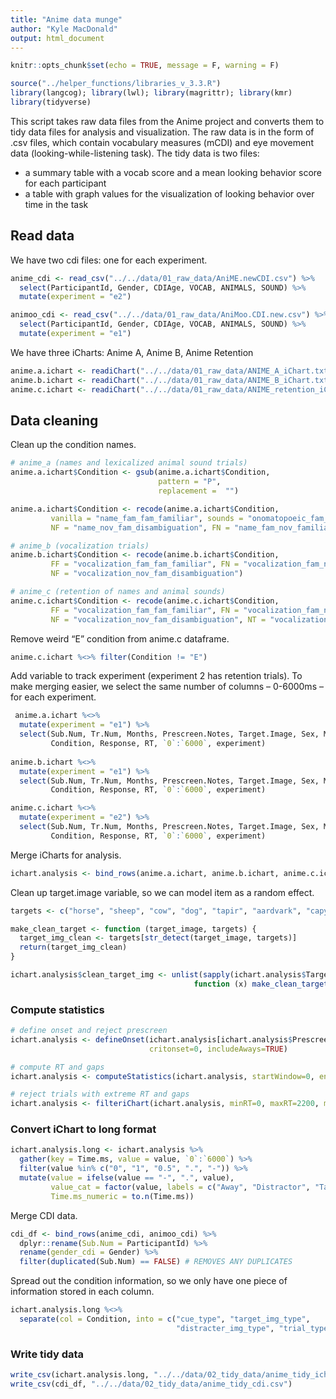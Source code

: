 ```yaml
---
title: "Anime data munge"
author: "Kyle MacDonald"
output: html_document
---
```


```r
knitr::opts_chunk$set(echo = TRUE, message = F, warning = F)
```

```r
source("../helper_functions/libraries_v_3.3.R")
library(langcog); library(lwl); library(magrittr); library(kmr)
library(tidyverse)
```

This script takes raw data files from the Anime project and converts them to tidy data files for analysis and visualization. The raw data is in the form of .csv files, which contain vocabulary measures (mCDI) and eye movement data (looking-while-listening task). The tidy data is two files: 

  * a summary table with a vocab score and a mean looking behavior score for each participant
  * a table with graph values for the visualization of looking behavior over time in the task

## Read data

We have two cdi files: one for each experiment.

```r
anime_cdi <- read_csv("../../data/01_raw_data/AniME.newCDI.csv") %>% 
  select(ParticipantId, Gender, CDIAge, VOCAB, ANIMALS, SOUND) %>% 
  mutate(experiment = "e2")

animoo_cdi <- read_csv("../../data/01_raw_data/AniMoo.CDI.new.csv") %>% 
  select(ParticipantId, Gender, CDIAge, VOCAB, ANIMALS, SOUND) %>% 
  mutate(experiment = "e1")
```

We have three iCharts: Anime A, Anime B, Anime Retention

```r
anime.a.ichart <- readiChart("../../data/01_raw_data/ANIME_A_iChart.txt") 
anime.b.ichart <- readiChart("../../data/01_raw_data/ANIME_B_iChart.txt")
anime.c.ichart <- readiChart("../../data/01_raw_data/ANIME_retention_iChart.txt")
```

## Data cleaning 

Clean up the condition names.

```r
# anime_a (names and lexicalized animal sound trials)
anime.a.ichart$Condition <- gsub(anime.a.ichart$Condition, 
                                 pattern = "P", 
                                 replacement =  "") 

anime.a.ichart$Condition <- recode(anime.a.ichart$Condition, 
         vanilla = "name_fam_fam_familiar", sounds = "onomatopoeic_fam_fam_familiar",
         NF = "name_nov_fam_disambiguation", FN = "name_fam_nov_familiar")

# anime_b (vocalization trials)
anime.b.ichart$Condition <- recode(anime.b.ichart$Condition, 
         FF = "vocalization_fam_fam_familiar", FN = "vocalization_fam_nov_familiar",
         NF = "vocalization_nov_fam_disambiguation")

# anime_c (retention of names and animal sounds)
anime.c.ichart$Condition <- recode(anime.c.ichart$Condition, 
         FF = "vocalization_fam_fam_familiar", FN = "vocalization_fam_nov_familiar",
         NF = "vocalization_nov_fam_disambiguation", NT = "vocalization_nov_nov_retention")
```

Remove weird "E" condition from anime.c dataframe.

```r
anime.c.ichart %<>% filter(Condition != "E")
```

Add variable to track experiment (experiment 2 has retention trials). To make merging easier, we select the same number of columns -- 0-6000ms -- for each experiment. 

```r
 anime.a.ichart %<>% 
  mutate(experiment = "e1") %>%
  select(Sub.Num, Tr.Num, Months, Prescreen.Notes, Target.Image, Sex, Months,
         Condition, Response, RT, `0`:`6000`, experiment)
  
anime.b.ichart %<>% 
  mutate(experiment = "e1") %>% 
  select(Sub.Num, Tr.Num, Months, Prescreen.Notes, Target.Image, Sex, Months,
         Condition, Response, RT, `0`:`6000`, experiment)

anime.c.ichart %<>%  
  mutate(experiment = "e2") %>% 
  select(Sub.Num, Tr.Num, Months, Prescreen.Notes, Target.Image, Sex, Months,
         Condition, Response, RT, `0`:`6000`, experiment)
```

Merge iCharts for analysis.

```r
ichart.analysis <- bind_rows(anime.a.ichart, anime.b.ichart, anime.c.ichart)
```

Clean up target.image variable, so we can model item as a random effect. 

```r
targets <- c("horse", "sheep", "cow", "dog", "tapir", "aardvark", "capybara", "pangolin")

make_clean_target <- function (target_image, targets) {
  target_img_clean <- targets[str_detect(target_image, targets)]
  return(target_img_clean)
}

ichart.analysis$clean_target_img <- unlist(sapply(ichart.analysis$Target.Image, 
                                         function (x) make_clean_target(x, targets)))
```

### Compute statistics

```r
# define onset and reject prescreen
ichart.analysis <- defineOnset(ichart.analysis[ichart.analysis$Prescreen.Notes == "",], 
                               critonset=0, includeAways=TRUE)

# compute RT and gaps
ichart.analysis <- computeStatistics(ichart.analysis, startWindow=0, endWindow=2500)

# reject trials with extreme RT and gaps
ichart.analysis <- filteriChart(ichart.analysis, minRT=0, maxRT=2200, maxfirstgap=15, maxlonggap=15)
```

### Convert iChart to long format 

```r
ichart.analysis.long <- ichart.analysis %>% 
  gather(key = Time.ms, value = value, `0`:`6000`) %>% 
  filter(value %in% c("0", "1", "0.5", ".", "-")) %>%
  mutate(value = ifelse(value == "-", ".", value),
         value_cat = factor(value, labels = c("Away", "Distractor", "Target")),
         Time.ms_numeric = to.n(Time.ms))
```

Merge CDI data.

```r
cdi_df <- bind_rows(anime_cdi, animoo_cdi) %>% 
  dplyr::rename(Sub.Num = ParticipantId) %>% 
  rename(gender_cdi = Gender) %>% 
  filter(duplicated(Sub.Num) == FALSE) # REMOVES ANY DUPLICATES
```

Spread out the condition information, so we only have one piece of information stored in each column.

```r
ichart.analysis.long %<>% 
  separate(col = Condition, into = c("cue_type", "target_img_type", 
                                     "distracter_img_type", "trial_type"))
```

### Write tidy data

```r
write_csv(ichart.analysis.long, "../../data/02_tidy_data/anime_tidy_ichart.csv")
write_csv(cdi_df, "../../data/02_tidy_data/anime_tidy_cdi.csv")
```
